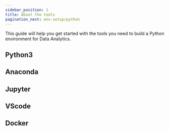 ```yaml
---
sidebar_position: 1
title: About the tools
pagination_next: env-setup/python
---
```

This guide will help you get started with the tools you need to build a Python environment for Data Analytics.

## Python3

## Anaconda

## Jupyter

## VScode

## Docker